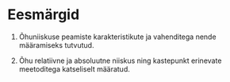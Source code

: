 # Eesmärgid

1. Õhuniiskuse peamiste karakteristikute ja vahenditega nende määramiseks tutvutud.

2. Õhu relatiivne ja absoluutne niiskus ning kastepunkt erinevate meetoditega katseliselt määratud.
